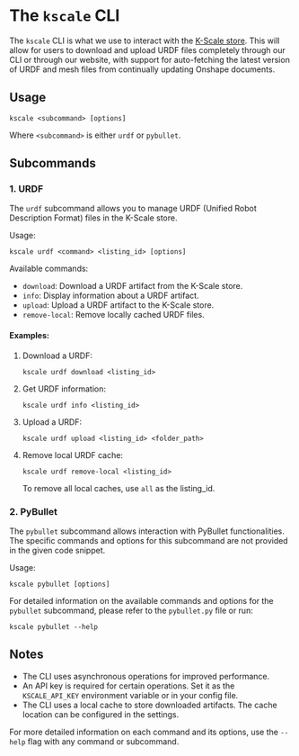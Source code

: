 # The `kscale` CLI

The `kscale` CLI is what we use to interact with the [K-Scale store](https://kscale.store/). This will allow for users to download and upload URDF files completely through our CLI or through our website, with support for auto-fetching the latest version of URDF and mesh files from continually updating Onshape documents.

## Usage

```
kscale <subcommand> [options]
```

Where `<subcommand>` is either `urdf` or `pybullet`.

## Subcommands

### 1. URDF

The `urdf` subcommand allows you to manage URDF (Unified Robot Description Format) files in the K-Scale store.

Usage:
```
kscale urdf <command> <listing_id> [options]
```

Available commands:

- `download`: Download a URDF artifact from the K-Scale store.
- `info`: Display information about a URDF artifact.
- `upload`: Upload a URDF artifact to the K-Scale store.
- `remove-local`: Remove locally cached URDF files.

#### Examples:

1. Download a URDF:
   ```
   kscale urdf download <listing_id>
   ```

2. Get URDF information:
   ```
   kscale urdf info <listing_id>
   ```

3. Upload a URDF:
   ```
   kscale urdf upload <listing_id> <folder_path>
   ```

4. Remove local URDF cache:
   ```
   kscale urdf remove-local <listing_id>
   ```
   To remove all local caches, use `all` as the listing_id.

### 2. PyBullet

The `pybullet` subcommand allows interaction with PyBullet functionalities. The specific commands and options for this subcommand are not provided in the given code snippet.

Usage:
```
kscale pybullet [options]
```

For detailed information on the available commands and options for the `pybullet` subcommand, please refer to the `pybullet.py` file or run:
```
kscale pybullet --help
```

## Notes

- The CLI uses asynchronous operations for improved performance.
- An API key is required for certain operations. Set it as the `KSCALE_API_KEY` environment variable or in your config file.
- The CLI uses a local cache to store downloaded artifacts. The cache location can be configured in the settings.

For more detailed information on each command and its options, use the `--help` flag with any command or subcommand.